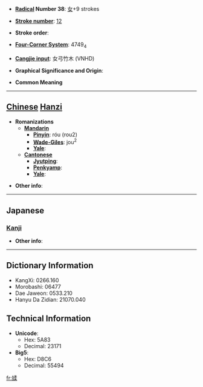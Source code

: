 * '''[[Wiktionary:Chinese radical index| Radical]] Number 38''': [[Wiktionary:Chinese radical index 女|女]]+9 strokes

* '''[[Wiktionary:Chinese total strokes index|Stroke number]]''': [[Wiktionary:Chinese total strokes index 12|12]]

* '''Stroke order''': 

* '''[[Wiktionary:Chinese four corner index|Four-Corner System]]''': 4749<sub>4</sub>

* '''[[Wiktionary:Chinese Cangjie index|Cangjie input]]''': 女弓竹木 (VNHD)

* '''Graphical Significance and Origin''': 

* '''Common Meaning'''

----

== [[Chinese]] [[Hanzi]] ==

* '''Romanizations'''
** '''[[Mandarin]]'''
*** '''[[Pinyin]]''': róu (rou2)
*** '''[[Wade-Giles]]''': jou<sup>2</sup>
*** '''[[Yale]]''': 
** '''[[Cantonese]]'''
*** '''[[Jyutping]]''':
*** '''[[Penkyamp]]''': 
*** '''[[Yale]]''': 

* '''Other info''': 

----

==Japanese==
===[[Kanji]]===
{{kanji|on readings=[[じゅう]] (jū), [[にゅ]] (nyu)|kun readings=}}

* '''Other info''':  

----

== Dictionary Information ==

* KangXi: 0266.160
* Morobashi: 06477
* Dae Jaweon: 0533.210
* Hanyu Da Zidian: 21070.040

== Technical Information ==

* '''Unicode''':
** Hex: 5A83
** Decimal: 23171
* '''Big5''':
** Hex: D8C6
** Decimal: 55494

[[fr:媃]]